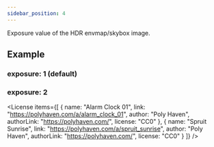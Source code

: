 ```yaml
---
sidebar_position: 4
---
```



<OptionDescriptor type="number" defaultVal="1" />

Exposure value of the HDR envmap/skybox image.

## Example
### exposure: 1 (default)
<View3D src="/model/meshopt/alarm.glb" skybox="/texture/spruit_sunrise_1k.hdr" exposure={1} showExampleCode />

### exposure: 2
<View3D src="/model/meshopt/alarm.glb" skybox="/texture/spruit_sunrise_1k.hdr" exposure={2} showExampleCode />

<License items={[
  {
    name: "Alarm Clock 01",
    link: "https://polyhaven.com/a/alarm_clock_01",
    author: "Poly Haven",
    authorLink: "https://polyhaven.com/",
    license: "CC0"
  },
  {
    name: "Spruit Sunrise",
    link: "https://polyhaven.com/a/spruit_sunrise",
    author: "Poly Haven",
    authorLink: "https://polyhaven.com/",
    license: "CC0"
  }
]} />
